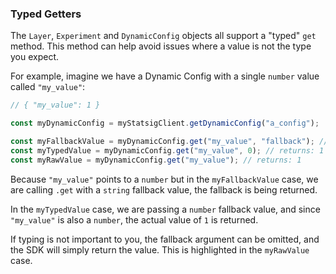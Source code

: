 ### Typed Getters

The `Layer`, `Experiment` and `DynamicConfig` objects all support a "typed" `get` method. This method can help avoid issues where a 
value is not the type you expect.

For example, imagine we have a Dynamic Config with a single `number` value called `"my_value"`:

```typescript
// { "my_value": 1 }

const myDynamicConfig = myStatsigClient.getDynamicConfig("a_config");

const myFallbackValue = myDynamicConfig.get("my_value", "fallback"); // returns: "fallback"
const myTypedValue = myDynamicConfig.get("my_value", 0); // returns: 1
const myRawValue = myDynamicConfig.get("my_value"); // returns: 1
```

Because `"my_value"` points to a `number` but in the `myFallbackValue` case, 
we are calling `.get` with a `string` fallback value, the fallback is being returned.

In the `myTypedValue` case, we are passing a `number` fallback value, and since `"my_value"` is 
also a `number`, the actual value of `1` is returned.

If typing is not important to you, the fallback argument can be omitted, and 
the SDK will simply return the value. This is highlighted in the `myRawValue` case.